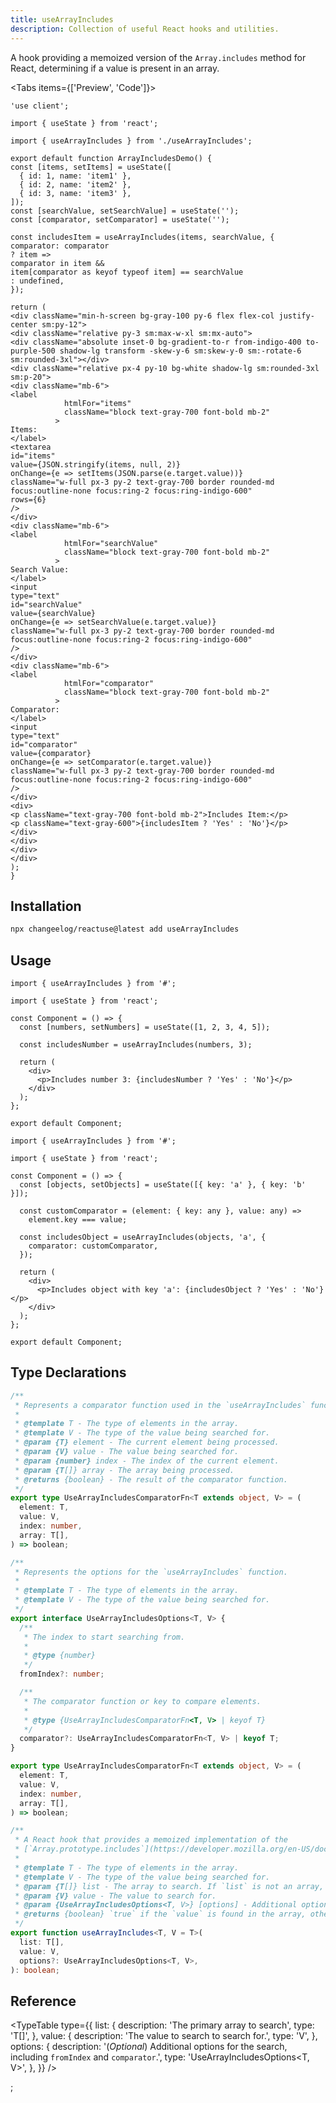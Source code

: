 ```yaml
---
title: useArrayIncludes
description: Collection of useful React hooks and utilities.
---
```


A hook providing a memoized version of the `Array.includes` method for React, determining if a value is present in an array.

<Tabs items={['Preview', 'Code']}>
  <Tab value="Preview">
    <ArrayIncludesDemo />
  </Tab>
  <Tab value="Code">
  ```tsx
'use client';

import { useState } from 'react';

import { useArrayIncludes } from './useArrayIncludes';

export default function ArrayIncludesDemo() {
  const [items, setItems] = useState([
    { id: 1, name: 'item1' },
    { id: 2, name: 'item2' },
    { id: 3, name: 'item3' },
  ]);
  const [searchValue, setSearchValue] = useState('');
  const [comparator, setComparator] = useState('');

const includesItem = useArrayIncludes(items, searchValue, {
comparator: comparator
? item =>
comparator in item &&
item[comparator as keyof typeof item] == searchValue
: undefined,
});

return (
<div className="min-h-screen bg-gray-100 py-6 flex flex-col justify-center sm:py-12">
<div className="relative py-3 sm:max-w-xl sm:mx-auto">
<div className="absolute inset-0 bg-gradient-to-r from-indigo-400 to-purple-500 shadow-lg transform -skew-y-6 sm:skew-y-0 sm:-rotate-6 sm:rounded-3xl"></div>
<div className="relative px-4 py-10 bg-white shadow-lg sm:rounded-3xl sm:p-20">
<div className="mb-6">
<label
              htmlFor="items"
              className="block text-gray-700 font-bold mb-2"
            >
Items:
</label>
<textarea
id="items"
value={JSON.stringify(items, null, 2)}
onChange={e => setItems(JSON.parse(e.target.value))}
className="w-full px-3 py-2 text-gray-700 border rounded-md focus:outline-none focus:ring-2 focus:ring-indigo-600"
rows={6}
/>
</div>
<div className="mb-6">
<label
              htmlFor="searchValue"
              className="block text-gray-700 font-bold mb-2"
            >
Search Value:
</label>
<input
type="text"
id="searchValue"
value={searchValue}
onChange={e => setSearchValue(e.target.value)}
className="w-full px-3 py-2 text-gray-700 border rounded-md focus:outline-none focus:ring-2 focus:ring-indigo-600"
/>
</div>
<div className="mb-6">
<label
              htmlFor="comparator"
              className="block text-gray-700 font-bold mb-2"
            >
Comparator:
</label>
<input
type="text"
id="comparator"
value={comparator}
onChange={e => setComparator(e.target.value)}
className="w-full px-3 py-2 text-gray-700 border rounded-md focus:outline-none focus:ring-2 focus:ring-indigo-600"
/>
</div>
<div>
<p className="text-gray-700 font-bold mb-2">Includes Item:</p>
<p className="text-gray-600">{includesItem ? 'Yes' : 'No'}</p>
</div>
</div>
</div>
</div>
);
}

````
</Tab>
</Tabs>

## Installation

```bash
npx changeelog/reactuse@latest add useArrayIncludes
````

## Usage

```tsx
import { useArrayIncludes } from '#';

import { useState } from 'react';

const Component = () => {
  const [numbers, setNumbers] = useState([1, 2, 3, 4, 5]);

  const includesNumber = useArrayIncludes(numbers, 3);

  return (
    <div>
      <p>Includes number 3: {includesNumber ? 'Yes' : 'No'}</p>
    </div>
  );
};

export default Component;
```

```tsx
import { useArrayIncludes } from '#';

import { useState } from 'react';

const Component = () => {
  const [objects, setObjects] = useState([{ key: 'a' }, { key: 'b' }]);

  const customComparator = (element: { key: any }, value: any) =>
    element.key === value;

  const includesObject = useArrayIncludes(objects, 'a', {
    comparator: customComparator,
  });

  return (
    <div>
      <p>Includes object with key 'a': {includesObject ? 'Yes' : 'No'}</p>
    </div>
  );
};

export default Component;
```

## Type Declarations

```typescript
/**
 * Represents a comparator function used in the `useArrayIncludes` function.
 *
 * @template T - The type of elements in the array.
 * @template V - The type of the value being searched for.
 * @param {T} element - The current element being processed.
 * @param {V} value - The value being searched for.
 * @param {number} index - The index of the current element.
 * @param {T[]} array - The array being processed.
 * @returns {boolean} - The result of the comparator function.
 */
export type UseArrayIncludesComparatorFn<T extends object, V> = (
  element: T,
  value: V,
  index: number,
  array: T[],
) => boolean;

/**
 * Represents the options for the `useArrayIncludes` function.
 *
 * @template T - The type of elements in the array.
 * @template V - The type of the value being searched for.
 */
export interface UseArrayIncludesOptions<T, V> {
  /**
   * The index to start searching from.
   *
   * @type {number}
   */
  fromIndex?: number;

  /**
   * The comparator function or key to compare elements.
   *
   * @type {UseArrayIncludesComparatorFn<T, V> | keyof T}
   */
  comparator?: UseArrayIncludesComparatorFn<T, V> | keyof T;
}

export type UseArrayIncludesComparatorFn<T extends object, V> = (
  element: T,
  value: V,
  index: number,
  array: T[],
) => boolean;

/**
 * A React hook that provides a memoized implementation of the
 * [`Array.prototype.includes`](https://developer.mozilla.org/en-US/docs/Web/JavaScript/Reference/Global_Objects/Array/includes) method.
 *
 * @template T - The type of elements in the array.
 * @template V - The type of the value being searched for.
 * @param {T[]} list - The array to search. If `list` is not an array, the hook returns `false`.
 * @param {V} value - The value to search for.
 * @param {UseArrayIncludesOptions<T, V>} [options] - Additional options for the search.
 * @returns {boolean} `true` if the `value` is found in the array, otherwise `false`.
 */
export function useArrayIncludes<T, V = T>(
  list: T[],
  value: V,
  options?: UseArrayIncludesOptions<T, V>,
): boolean;
```

## Reference

<TypeTable
  type={{
    list: {
      description: 'The primary array to search',
      type: 'T[]',
    },
    value: {
      description: 'The value to search to search for.',
      type: 'V',
    },
    options: {
      description:
        '(_Optional_) Additional options for the search, including `fromIndex` and `comparator`.',
      type: 'UseArrayIncludesOptions<T, V>',
    },
  }}
/>


;

